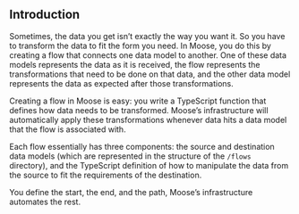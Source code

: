 ## Introduction

Sometimes, the data you get isn’t exactly the way you want it. So you have to transform the data to fit the form you need.
In Moose, you do this by creating a flow that connects one data model to another. One of these data models represents the data as it is received,
the flow represents the transformations that need to be done on that data, and the other data model represents the data as expected after those transformations.

Creating a flow in Moose is easy: you write a TypeScript function that defines how data needs to be transformed.
Moose’s infrastructure will automatically apply these transformations whenever data hits a data model that the flow is associated with.

Each flow essentially has three components: the source and destination data models (which are represented in the structure of the `/flows` directory),
and the TypeScript definition of how to manipulate the data from the source to fit the requirements of the destination.

You define the start, the end, and the path, Moose’s infrastructure automates the rest.
